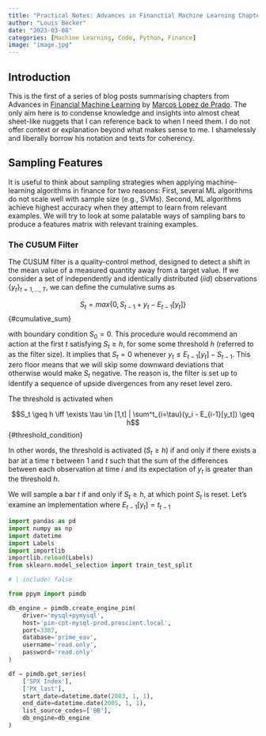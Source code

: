 ```yaml
---
title: "Practical Notes: Advances in Financtial Machine Learning Chapters 1-3 - Work in Progress"
author: "Louis Becker"
date: "2023-03-08"
categories: [Machine Learning, Code, Python, Finance]
image: "image.jpg"
---
```


## Introduction

This is the first of a series of blog posts summarising chapters from Advances in [Financial Machine Learning](https://www.wiley.com/en-us/Advances+in+Financial+Machine+Learning-p-9781119482086) by [Marcos Lopez de Prado](https://twitter.com/lopezdeprado). The only aim here is to condense knowledge and insights into almost cheat sheet-like nuggets that I can reference back to when I need them. I do not offer context or explanation beyond what makes sense to me. I shamelessly and liberally borrow his notation and texts for coherency.

## Sampling Features

It is useful to think about sampling strategies when applying machine-learning algorithms in finance for two reasons: First, several ML algorithms do not scale well with sample size (e.g., SVMs). Second, ML algorithms achieve highest accuracy when they attempt to learn from relevant examples. We will try to look at some palatable ways of sampling bars to produce a features matrix with relevant training examples.

### The CUSUM Filter

The CUSUM filter is a quality-control method, designed to detect a shift in the mean value of a measured quantity away from a target value. If we consider a set of independently and identically distributed ($iid$) observations $\{y_t\}_{t=1,...,T}$, we can define the cumulative sums as

$$S_t = max\{0, S_{t-1} + y_t - E_{t-1}[y_t]\}$$ {#cumulative_sum}

with boundary condition $S_0 = 0$. This procedure would recommend an action at the first $t$ satisfying $S_t \geq h$, for some some threshold $h$ (referred to as the filter size). It implies that $S_t = 0$ whenever $y_t \leq E_{t-1}[y_t] - S_{t-1}$. This zero floor means that we will skip some downward deviations that otherwise would make $S_t$ negative. The reason is, the filter is set up to identify a sequence of upside divergences from any reset level zero.

The threshold is activated when

$$S_t \geq h \iff \exists \tau \in [1,t] | \sum^t_{i=\tau}(y_i - E_{i-1}[y_t]) \geq h$$ {#threshold_condition}

In other words, the threshold is activated ($S_t \geq h$) if and only if there exists a bar at a time $\tau$ between 1 and $t$ such that the sum of the differences between each observation at time $i$ and its expectation of $y_t$ is greater than the threshold $h$.

We will sample a bar $t$ if and only if $S_t \geq h$, at which point $S_t$ is reset. Let's examine an implementation where $E_{t-1}[y_t] = t_{t-1}$

```python
import pandas as pd
import numpy as np
import datetime
import Labels
import importlib
importlib.reload(Labels)
from sklearn.model_selection import train_test_split
```

```python
# | include: false

from ppym import pimdb

db_engine = pimdb.create_engine_pim(
    driver='mysql+pymysql',
    host='pim-cpt-mysql-prod.prescient.local',
    port=3307,
    database='prime_eav',
    username='read.only',
    password='read.only'
)

df = pimdb.get_series(
    ['SPX Index'],
    ['PX_last'], 
    start_date=datetime.date(2003, 1, 1),
    end_date=datetime.date(2005, 1, 1),
    list_source_codes=['BB'],
    db_engine=db_engine
)
```